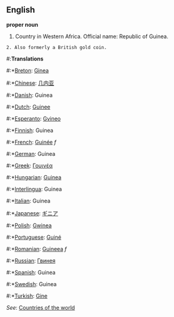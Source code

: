 ==English==

'''proper noun'''

# Country in Western Africa. Official name: Republic of Guinea.

 2. Also formerly a British gold coin.




#:'''Translations'''
#:*[[Breton]]: [[Ginea]]
#:*[[Chinese]]: [[几内亚]]
#:*[[Danish]]: Guinea
#:*[[Dutch]]: [[Guinee]]
#:*[[Esperanto]]: [[Gvineo]]
#:*[[Finnish]]: Guinea
#:*[[French]]: [[Guinée]] ''f''
#:*[[German]]: Guinea
#:*[[Greek]]: [[Γουινέα]]
#:*[[Hungarian]]: [[Guinea]]
#:*[[Interlingua]]: Guinea
#:*[[Italian]]: Guinea
#:*[[Japanese]]: [[ギニア]]
#:*[[Polish]]: [[Gwinea]]
#:*[[Portuguese]]: [[Guiné]]
#:*[[Romanian]]: [[Guineea]] ''f''
#:*[[Russian]]: [[Гвинея]]
#:*[[Spanish]]: Guinea
#:*[[Swedish]]: Guinea
#:*[[Turkish]]: [[Gine]]

''See'': [[Countries of the world]]
